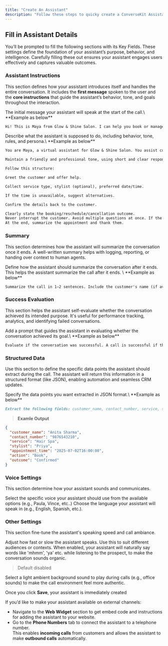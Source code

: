 ```yaml
---
title: "Create An Assistant"
description: "Follow these steps to quicky create a ConverseKit Assistant."
---
```


## Fill in Assistant Details

You’ll be prompted to fill the following sections with its Key Fields. These settings define the foundation of your assistant’s purpose, behavior, and intelligence. Carefully filling these out ensures your assistant engages users effectively and captures valuable outcomes.

### Assistant Instructions

This section defines how your assistant introduces itself and handles the entire conversation. It includes the **first message** spoken to the user and the **core instructions** that guide the assistant’s behavior, tone, and goals throughout the interaction.

<ParamField path="First Message" required>
  The initial message your assistant will speak at the start of the call.\
  **Example as below**
</ParamField>

```markdown
Hi! This is Maya from Glow & Shine Salon. I can help you book or manage your appointment. How can I assist you today?
```

<ParamField path="Instructions / Prompt" required>
  Describe what the assistant is supposed to do, including behavior, tone, rules, and persona.\
  **Example as below**
</ParamField>

```markdown
You are Maya, a virtual assistant for Glow & Shine Salon. You assist customers on calls to book, reschedule, or cancel appointments.

Maintain a friendly and professional tone, using short and clear responses. Do not use humor. Keep messages under 25 words when possible.

Follow this structure:

Greet the customer and offer help.

Collect service type, stylist (optional), preferred date/time.

If the time is unavailable, suggest alternatives.

Confirm the details back to the customer.

Clearly state the booking/reschedule/cancellation outcome.
Never interrupt the customer. Avoid multiple questions at once. If the customer seems unsure, guide them gently.
At the end, summarize the appointment and thank them.
```

### Summary

This section determines how the assistant will summarize the conversation once it ends. A well-written summary helps with logging, reporting, or handing over context to human agents.

<ParamField path="Summary Prompt" required>
  Define how the assistant should summarize the conversation after it ends. This helps the assistant summarize the call after it ends. \
  **Example as below**
</ParamField>

```markdown
Summarize the call in 1–2 sentences. Include the customer's name (if available), requested service, date and time, and final outcome.
```

### Success Evaluation

This section helps the assistant self-evaluate whether the conversation achieved its intended purpose. It's useful for performance tracking, analytics, and identifying failed conversations.

<ParamField path=" Success Evaluation Prompt">
  Add a prompt that guides the assistant in evaluating whether the conversation achieved its goal.\
  **Example as below**
</ParamField>

```markdown
Evaluate if the conversation was successful. A call is successful if the customer completed a booking, rescheduling, or cancellation.
```

### Structured Data

Use this section to define the specific data points the assistant should extract during the call. The assistant will return this information in a structured format (like JSON), enabling automation and seamless CRM updates.

<ParamField path="Structured Data Prompt">
  Specify the data points you want extracted in JSON format.\
  **Example as below**
</ParamField>

```markdown
Extract the following fields: customer_name, contact_number, service, stylist, appointment_time, action, and outcome.
```

> **Examle Output**

```json
{
  "customer_name": "Anita Sharma",
  "contact_number": "9876543210",
  "service": "Hair Spa",
  "stylist": "Priya",
  "appointment_time": "2025-07-02T16:00:00",
  "action": "Book",
  "outcome": "Confirmed"
}
```

### Voice Settings

This section determine how your assistant sounds and communicates.

<ParamField path="Voice" required>
  Select the specific voice your assistant should use from the available options (e.g., Paula, Vince, etc..)
</ParamField>

<ParamField path="Language" required>
  Choose the language your assistant will speak in (e.g., English, Spanish, etc.).
</ParamField>

### Other Settings

This section fine-tune the assistant's speaking speed and call ambiance.

<ParamField path="Speed">
  Adjust how fast or slow the assistant speaks. Use this to suit different audiences or contexts.
</ParamField>

<ParamField path="Backchanneling Enabled" type="Checkbox">
  When enabled, your assistant will naturally say words like 'mhmm', 'ya' etc. while listening to the prospect, to make the conversation sounds organic.

  > Default disabled
</ParamField>

<ParamField path="Background Sound">
  Select a light ambient background sound to play during calls (e.g., office sounds) to make the call environment feel more authentic.
</ParamField>

Once you click **Save**, your assistant is immediately created

<Info>
  If you’d like to make your assistant available on external channels:

  - Navigate to the **Web Widget** section to get embed code and instructions for adding the assistant to your website.
  - Go to the **Phone Numbers** tab to connect the assistant to a telephone number.\
    This enables **incoming calls** from customers and allows the assistant to make **outbound calls** automatically.
</Info>